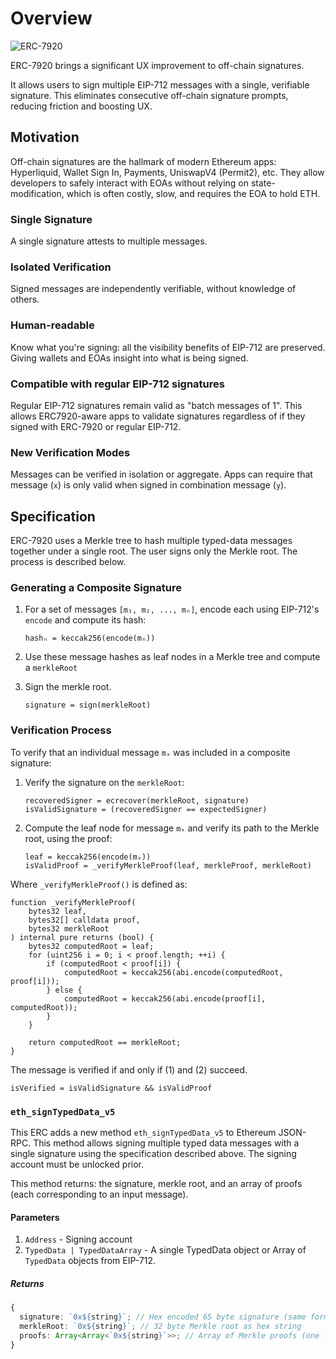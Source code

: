 # Overview

![ERC-7920](/425788292-8b73583d-3416-471c-ae4a-b4ce26176f80.png)

ERC-7920 brings a significant UX improvement to off-chain signatures.

It allows users to sign multiple EIP-712 messages with a single, verifiable signature. This eliminates consecutive off-chain signature prompts, reducing friction and boosting UX.

## Motivation

Off-chain signatures are the hallmark of modern Ethereum apps: Hyperliquid, Wallet Sign In, Payments, UniswapV4 (Permit2), etc. They allow developers to safely interact with EOAs without relying on state-modification, which is often costly, slow, and requires the EOA to hold ETH.

### Single Signature

A single signature attests to multiple messages.

### Isolated Verification

Signed messages are independently verifiable, without knowledge of others.

### Human-readable

Know what you're signing: all the visibility benefits of EIP-712 are preserved. Giving wallets and EOAs insight into what is being signed.

### Compatible with regular EIP-712 signatures

Regular EIP-712 signatures remain valid as "batch messages of 1". This allows ERC7920-aware apps to validate signatures regardless of if they signed with ERC-7920 or regular EIP-712.

### New Verification Modes

Messages can be verified in isolation or aggregate. Apps can require that message (`x`) is only valid when signed in combination message (`y`).

## Specification

ERC-7920 uses a Merkle tree to hash multiple typed-data messages together under a single root. The user signs only the Merkle root. The process is described below.

### Generating a Composite Signature

1. For a set of messages `[m₁, m₂, ..., mₙ]`, encode each using EIP-712's `encode` and compute its hash:

   ```
   hashₙ = keccak256(encode(mₙ))
   ```

2. Use these message hashes as leaf nodes in a Merkle tree and compute a `merkleRoot`

3. Sign the merkle root.
   ```
   signature = sign(merkleRoot)
   ```

### Verification Process

To verify that an individual message `mₓ` was included in a composite signature:

1. Verify the signature on the `merkleRoot`:

   ```
   recoveredSigner = ecrecover(merkleRoot, signature)
   isValidSignature = (recoveredSigner == expectedSigner)
   ```

2. Compute the leaf node for message `mₓ` and verify its path to the Merkle root, using the proof:
   ```
   leaf = keccak256(encode(mₓ))
   isValidProof = _verifyMerkleProof(leaf, merkleProof, merkleRoot)
   ```

Where `_verifyMerkleProof()` is defined as:

```solidity
function _verifyMerkleProof(
    bytes32 leaf,
    bytes32[] calldata proof,
    bytes32 merkleRoot
) internal pure returns (bool) {
    bytes32 computedRoot = leaf;
    for (uint256 i = 0; i < proof.length; ++i) {
        if (computedRoot < proof[i]) {
            computedRoot = keccak256(abi.encode(computedRoot, proof[i]));
        } else {
            computedRoot = keccak256(abi.encode(proof[i], computedRoot));
        }
    }

    return computedRoot == merkleRoot;
}
```

The message is verified if and only if (1) and (2) succeed.

```
isVerified = isValidSignature && isValidProof
```

### `eth_signTypedData_v5`

This ERC adds a new method `eth_signTypedData_v5` to Ethereum JSON-RPC. This method allows signing multiple typed data messages with a single signature using the specification described above. The signing account must be unlocked prior.

This method returns: the signature, merkle root, and an array of proofs (each corresponding to an input message).

#### Parameters

1. `Address` - Signing account
2. `TypedData | TypedDataArray` - A single TypedData object or Array of `TypedData` objects from EIP-712.

##### Returns

```typescript
{
  signature: `0x${string}`; // Hex encoded 65 byte signature (same format as eth_sign)
  merkleRoot: `0x${string}`; // 32 byte Merkle root as hex string
  proofs: Array<Array<`0x${string}`>>; // Array of Merkle proofs (one for each input message)
}
```
